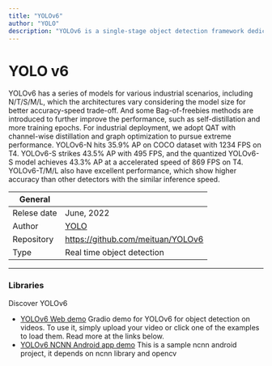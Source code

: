 ```yaml
---
title: "YOLOv6"
author: "YOLO"
description: "YOLOv6 is a single-stage object detection framework dedicated to industrial applications, with hardware-friendly efficient design and high performance."
---
```


# YOLO v6
  YOLOv6 has a series of models for various industrial scenarios, including N/T/S/M/L,
  which the architectures vary considering the model size for better accuracy-speed trade-off.
  And some Bag-of-freebies methods are introduced to further improve the performance,
  such as self-distillation and more training epochs. For industrial deployment,
  we adopt QAT with channel-wise distillation and graph optimization to pursue extreme performance.
  YOLOv6-N hits 35.9% AP on COCO dataset with 1234 FPS on T4. YOLOv6-S strikes 43.5% AP with 495 FPS,
  and the quantized YOLOv6-S model achieves 43.3% AP at a accelerated speed of 869 FPS on T4.
  YOLOv6-T/M/L also have excellent performance, which show higher accuracy than other detectors with the similar inference speed.

| General  |  |
| --- | --- |
| Relese date |  June, 2022 |
| Author | [YOLO](https://ultralytics.com/)  |
| Repository | https://github.com/meituan/YOLOv6 |
| Type | Real time object detection |

---

### Libraries
Discover YOLOv6

* [YOLOv6 Web demo](https://huggingface.co/spaces/nateraw/yolov6) Gradio demo for YOLOv6 for object detection on videos. To use it, simply upload your video or click one of the examples to load them. Read more at the links below.
* [YOLOv6 NCNN Android app demo](https://github.com/FeiGeChuanShu/ncnn-android-yolov6) This is a sample ncnn android project, it depends on ncnn library and opencv
